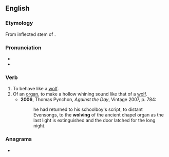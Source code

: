 ==English==

===Etymology===
From inflected stem of {{m|en|wolf}}.

===Pronunciation===
* {{IPA|en|/wʊlv/}}
* {{rhymes|en|ʊlv}}

===Verb===
{{en-verb|wolv}}

# To behave like a [[wolf]].
# Of an [[organ]], to make a hollow whining sound like that of a [[wolf]].
#* '''2006''', Thomas Pynchon, ''Against the Day'', Vintage 2007, p. 784:
#*: he had returned to his schoolboy's script, to distant Evensongs, to the '''wolving''' of the ancient chapel organ as the last light is extinguished and the door latched for the long night.

===Anagrams===
* {{anagrams|en|a=elovw|vowel}}